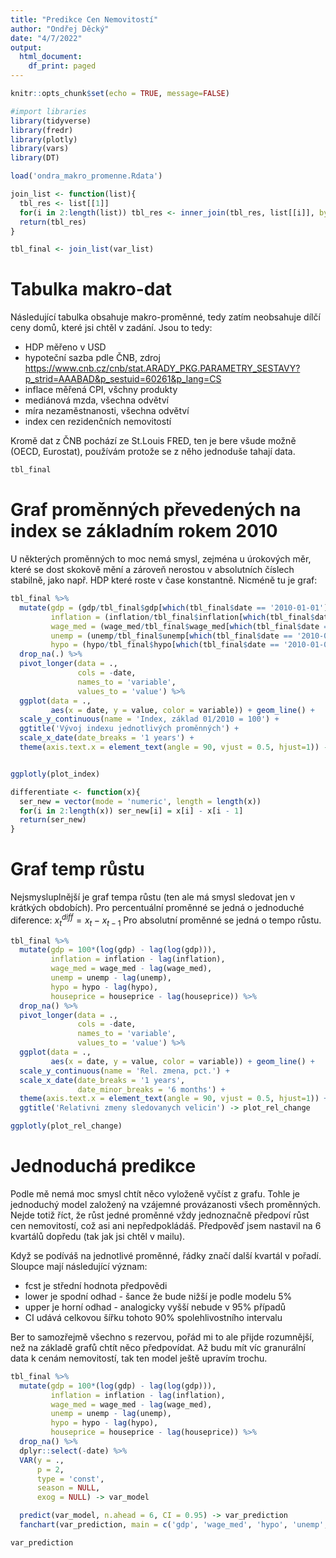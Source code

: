 ```yaml
---
title: "Predikce Cen Nemovitostí"
author: "Ondřej Děcký"
date: "4/7/2022"
output:
  html_document:
    df_print: paged
---
```


```r
knitr::opts_chunk$set(echo = TRUE, message=FALSE)
```

```r
#import libraries
library(tidyverse)
library(fredr)
library(plotly)
library(vars)
library(DT)
```

```r
load('ondra_makro_promenne.Rdata')
```

```r
join_list <- function(list){
  tbl_res <- list[[1]]
  for(i in 2:length(list)) tbl_res <- inner_join(tbl_res, list[[i]], by = 'date')
  return(tbl_res)
}
```

```r
tbl_final <- join_list(var_list)
```

# Tabulka makro-dat

Následující tabulka obsahuje makro-proměnné, tedy zatím neobsahuje dílčí ceny domů, které jsi chtěl v zadání. Jsou to tedy:

-   HDP měřeno v USD
-   hypoteční sazba pdle ČNB, zdroj <https://www.cnb.cz/cnb/stat.ARADY_PKG.PARAMETRY_SESTAVY?p_strid=AAABAD&p_sestuid=60261&p_lang=CS>
-   inflace měřená CPI, všchny produkty
-   mediánová mzda, všechna odvětví
-   míra nezaměstnanosti, všechna odvětví
-   index cen rezidenčních nemovitostí

Kromě dat z ČNB pochází ze St.Louis FRED, ten je bere všude možně (OECD, Eurostat), používám protože se z něho jednoduše tahají data.

```r
tbl_final
```

# Graf proměnných převedených na index se základním rokem 2010

U některých proměnných to moc nemá smysl, zejména u úrokových měr, které se dost skokově mění a zároveň nerostou v absolutních číslech stabilně, jako např. HDP které roste v čase konstantně. Nicméně tu je graf:

```r
tbl_final %>% 
  mutate(gdp = (gdp/tbl_final$gdp[which(tbl_final$date == '2010-01-01')])*100,
         inflation = (inflation/tbl_final$inflation[which(tbl_final$date == '2010-01-01')])*100,
         wage_med = (wage_med/tbl_final$wage_med[which(tbl_final$date == '2010-01-01')])*100,
         unemp = (unemp/tbl_final$unemp[which(tbl_final$date == '2010-01-01')])*100,
         hypo = (hypo/tbl_final$hypo[which(tbl_final$date == '2010-01-01')])*100) %>% 
  drop_na(.) %>% 
  pivot_longer(data = .,
               cols = -date,
               names_to = 'variable',
               values_to = 'value') %>% 
  ggplot(data = .,
         aes(x = date, y = value, color = variable)) + geom_line() +
  scale_y_continuous(name = 'Index, základ 01/2010 = 100') +
  ggtitle('Vývoj indexu jednotlivých proměnných') +
  scale_x_date(date_breaks = '1 years') +
  theme(axis.text.x = element_text(angle = 90, vjust = 0.5, hjust=1)) -> plot_index


ggplotly(plot_index)

```

```r
differentiate <- function(x){
  ser_new = vector(mode = 'numeric', length = length(x))
  for(i in 2:length(x)) ser_new[i] = x[i] - x[i - 1]
  return(ser_new)
}
```

# Graf temp růstu

Nejsmysluplnější je graf tempa růstu (ten ale má smysl sledovat jen v krátkých obdobích). Pro percentuální proměnné se jedná o jednoduché diference: $x_t^{diff} = x_t - x_{t - 1}$ Pro absolutní proměnné se jedná o tempo růstu.

```r
tbl_final %>% 
  mutate(gdp = 100*(log(gdp) - lag(log(gdp))),
         inflation = inflation - lag(inflation),
         wage_med = wage_med - lag(wage_med),
         unemp = unemp - lag(unemp),
         hypo = hypo - lag(hypo),
         houseprice = houseprice - lag(houseprice)) %>% 
  drop_na() %>% 
  pivot_longer(data = .,
               cols = -date,
               names_to = 'variable',
               values_to = 'value') %>% 
  ggplot(data = .,
         aes(x = date, y = value, color = variable)) + geom_line() +
  scale_y_continuous(name = 'Rel. zmena, pct.') +
  scale_x_date(date_breaks = '1 years',
               date_minor_breaks = '6 months') +
  theme(axis.text.x = element_text(angle = 90, vjust = 0.5, hjust=1)) +
  ggtitle('Relativni zmeny sledovanych velicin') -> plot_rel_change

ggplotly(plot_rel_change)
```

# Jednoduchá predikce

Podle mě nemá moc smysl chtít něco vyloženě vyčíst z grafu. Tohle je jednoduchý model založený na vzájemné provázanosti všech proměnných. Nejde totiž říct, že růst jedné proměnné vždy jednoznačně předpoví růst cen nemovitostí, což asi ani nepředpokládáš. Předpověď jsem nastavil na 6 kvartálů dopředu (tak jak jsi chtěl v mailu).

Když se podíváš na jednotlivé proměnné, řádky značí další kvartál v pořadí. Sloupce mají následující význam:

-   fcst je střední hodnota předpovědi
-   lower je spodní odhad - šance že bude nižší je podle modelu 5%
-   upper je horní odhad - analogicky vyšší nebude v 95% případů
-   CI udává celkovou šířku tohoto 90% spolehlivostního intervalu

Ber to samozřejmě všechno s rezervou, pořád mi to ale přijde rozumnější, než na základě grafů chtít něco předpovídat. Až budu mít víc granurální data k cenám nemovitostí, tak ten model ještě upravím trochu.

```r
tbl_final %>% 
  mutate(gdp = 100*(log(gdp) - lag(log(gdp))),
         inflation = inflation - lag(inflation),
         wage_med = wage_med - lag(wage_med),
         unemp = unemp - lag(unemp),
         hypo = hypo - lag(hypo),
         houseprice = houseprice - lag(houseprice)) %>% 
  drop_na() %>% 
  dplyr::select(-date) %>% 
  VAR(y = ., 
      p = 2,
      type = 'const',
      season = NULL,
      exog = NULL) -> var_model

  predict(var_model, n.ahead = 6, CI = 0.95) -> var_prediction
  fanchart(var_prediction, main = c('gdp', 'wage_med', 'hypo', 'unemp', 'inflation', 'houseprice'))
```

```r
var_prediction
```
